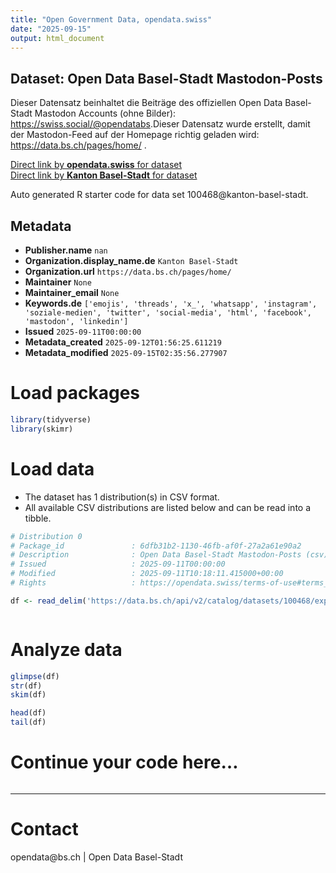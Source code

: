 ```yaml
---
title: "Open Government Data, opendata.swiss"
date: "2025-09-15"
output: html_document
---
```


## Dataset: Open Data Basel-Stadt Mastodon-Posts

Dieser Datensatz beinhaltet die Beiträge des offiziellen Open Data Basel-Stadt Mastodon Accounts (ohne Bilder): [https://swiss.social/@opendatabs](https://swiss.social/@opendatabs).Dieser Datensatz wurde erstellt, damit der Mastodon-Feed auf der Homepage richtig geladen wird: [https://data.bs.ch/pages/home/](https://data.bs.ch/pages/home/) .

[Direct link by **opendata.swiss** for dataset](https://opendata.swiss/de/dataset/open-data-basel-stadt-mastodon-posts)<br>
[Direct link by **Kanton Basel-Stadt** for dataset](https://data.bs.ch/explore/dataset/100468/)

Auto generated R starter code for data set 100468@kanton-basel-stadt.

## Metadata

- **Publisher.name** `nan`
- **Organization.display_name.de** `Kanton Basel-Stadt`
- **Organization.url** `https://data.bs.ch/pages/home/`
- **Maintainer** `None`
- **Maintainer_email** `None`
- **Keywords.de** `['emojis', 'threads', 'x_', 'whatsapp', 'instagram', 'soziale-medien', 'twitter', 'social-media', 'html', 'facebook', 'mastodon', 'linkedin']`
- **Issued** `2025-09-11T00:00:00`
- **Metadata_created** `2025-09-12T01:56:25.611219`
- **Metadata_modified** `2025-09-15T02:35:56.277907`


# Load packages

```r

library(tidyverse)
library(skimr)

```

# Load data

-   The dataset has 1 distribution(s) in CSV format.
-   All available CSV distributions are listed below and can be read into a tibble.

```r

# Distribution 0
# Package_id               : 6dfb31b2-1130-46fb-af0f-27a2a61e90a2
# Description              : Open Data Basel-Stadt Mastodon-Posts (csv)
# Issued                   : 2025-09-11T00:00:00
# Modified                 : 2025-09-11T10:18:11.415000+00:00
# Rights                   : https://opendata.swiss/terms-of-use#terms_open

df <- read_delim('https://data.bs.ch/api/v2/catalog/datasets/100468/exports/csv?use_labels=true')



```

# Analyze data

```r

glimpse(df)
str(df)
skim(df)

head(df)
tail(df)

```

# Continue your code here...

```r

```

------------------------------------------------------------------------

# Contact

opendata@bs.ch | Open Data Basel-Stadt
